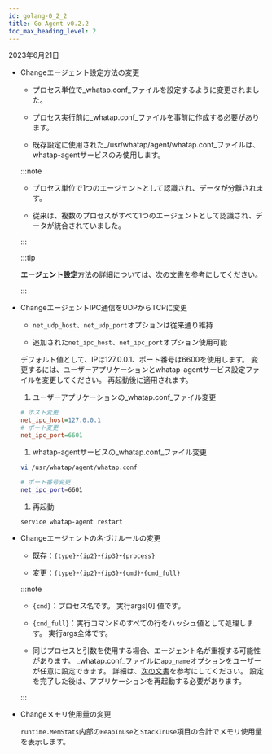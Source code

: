 ```yaml
---
id: golang-0_2_2
title: Go Agent v0.2.2
toc_max_heading_level: 2
---
```


2023年6月21日

-   <Status>Change</Status>エージェント設定方法の変更

    -   プロセス単位で_whatap.conf_ファイルを設定するように変更されました。

    -   プロセス実行前に_whatap.conf_ファイルを事前に作成する必要があります。

    -   既存設定に使用された_/usr/whatap/agent/whatap.conf_ファイルは、whatap-agentサービスのみ使用します。

    :::note

    -   プロセス単位で1つのエージェントとして認識され、データが分離されます。

    -   従来は、複数のプロセスがすべて1つのエージェントとして認識され、データが統合されていました。

    :::

    :::tip

    **エージェント設定**方法の詳細については、[次の文書](../../golang/install-agent#set-agent)を参考にしてください。

    :::

-   <Status>Change</Status>エージェントIPC通信をUDPからTCPに変更

    -   `net_udp_host`、`net_udp_port`オプションは従来通り維持

    -   追加された`net_ipc_host`、`net_ipc_port`オプション使用可能

    デフォルト値として、IPは127.0.0.1、ポート番号は6600を使用します。 変更するには、ユーザーアプリケーションとwhatap-agentサービス設定ファイルを変更してください。 再起動後に適用されます。

    1.  ユーザーアプリケーションの_whatap.conf_ファイル変更

    ```ini title='whatap.conf'
    # ホスト変更
    net_ipc_host=127.0.0.1
    # ポート変更
    net_ipc_port=6601
    ```

    1.  whatap-agentサービスの_whatap.conf_ファイル変更

    ```bash
    vi /usr/whatap/agent/whatap.conf

    # ポート番号変更 
    net_ipc_port=6601
    ```

    1.  再起動

    ```bash
    service whatap-agent restart
    ```

-   <Status>Change</Status>エージェントの名づけルールの変更

    -   既存：`{type}`-`{ip2}`-`{ip3}`-`{process}`

    -   変更：`{type}`-`{ip2}`-`{ip3}`-`{cmd}`-`{cmd_full}`

    :::note

    -   `{cmd}`：プロセス名です。 実行args[0] 値です。

    -   `{cmd_full}`：実行コマンドのすべての行をハッシュ値として処理します。 実行args全体です。

    -   同じプロセスと引数を使用する場合、エージェント名が重複する可能性があります。 _whatap.conf_ファイルに`app_name`オプションをユーザーが任意に設定できます。 詳細は、[次の文書](../../golang/install-agent#duplicate_appname)を参考にしてください。 設定を完了した後は、アプリケーションを再起動する必要があります。

    :::

-   <Status>Change</Status>メモリ使用量の変更

    `runtime.MemStats`内部の`HeapInUse`と`StackInUse`項目の合計でメモリ使用量を表示します。 
